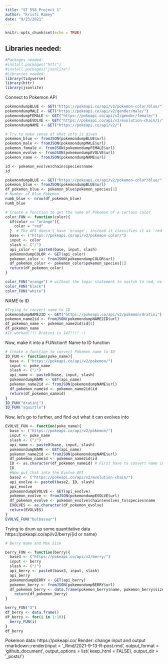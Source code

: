 ```yaml
---
title: "ST 558 Project 1"
author: "Kristi Ramey"
date: "9/23/2021"
---
```


```r
knitr::opts_chunk$set(echo = TRUE)
```
## Libraries needed:
```r

#Packages needed:
#install.packages("httr")
#install.packages("jsonlite")
#Libraries needed:
library(tidyverse)
library(httr)
library(jsonlite)
```
Connect to Pokemon API
```r
pokemondumpBLUE <- GET("https://pokeapi.co/api/v2/pokemon-color/blue/")
pokemondumpMALE <- GET("https://pokeapi.co/api/v2/gender/male/")
pokemondumpFEMALE <- GET("https://pokeapi.co/api/v2/gender/female/")
pokemondumpEVOLVE <- GET("https://pokeapi.co/api/v2/evolution-chain/1/")
pokemondumpNAME <- GET("https://pokeapi.co/api/v2/")

# Try to make sense of what info is given
pokemon_blue <- fromJSON(pokemondumpBLUE$url)
pokemon_male <- fromJSON(pokemondumpMALE$url)
pokemon_female <- fromJSON(pokemondumpFEMALE$url)
pokemon_evolve <- fromJSON(pokemondumpEVOLVE$url)
pokemon_name <- fromJSON(pokemondumpNAME$url)

id <- pokemon_evolve$chain$species$name
id

```
```r
pokemondumpBLUE <- GET("https://pokeapi.co/api/v2/pokemon-color/blue/")
pokemon_blue <- fromJSON(pokemondumpBLUE$url)
df_pokemon_blue <- pokemon_blue$pokemon_species[1]
# Number of Blue Pokemon
numb_blue <- nrow(df_pokemon_blue)
numb_blue
```
```r
# Create a function to get the name of Pokemon of a certain color
color_FUN <- function(color){  
  if(color == "orange"){
    color = "red"
  }  # The API doesn't have 'orange', instead it classifies it as 'red'
  base <- ("https://pokeapi.co/api/v2/pokemon-color/")
  input <- color 
  slash <- ("/")
  api_color <- paste0(base, input, slash)
  pokemondumpCOLOR <- GET(api_color)
  pokemon_color <- fromJSON(pokemondumpCOLOR$url)
  df_pokemon_color <- pokemon_color$pokemon_species[1]
  return(df_pokemon_color)
}

color_FUN("orange") # without the logic statement to switch to red, no workie
color_FUN("black")
color_FUN("white")
```

NAME to ID

```r
#Trying to convert name to ID
pokemondumpNAME2ID <- GET("https://pokeapi.co/api/v2/pokemon/dratini")
pokemon_name2id <- fromJSON(pokemondumpNAME2ID$url)
df_pokemon_name <- pokemon_name2id$id[1]
df_pokemon_name
#It worked!!!! Dratini is 147!!!! :)
```

Now, make it into a FUNction!!   Name to ID function

```r

# Create a function to convert Pokemon name to ID 
ID_FUN <- function(poke_name){  
  base <- ("https://pokeapi.co/api/v2/pokemon/")
  input <- poke_name
  slash <- ("/")
  api_name <- paste0(base, input, slash)
  pokemondumpNAME <- GET(api_name)
  pokemon_name2id <- fromJSON(pokemondumpNAME$url)
  df_pokemon_nameid <- pokemon_name2id$id
  return(df_pokemon_nameid)
}
ID_FUN("dratini")
ID_FUN("squirtle")
```
Now, let's go to further, and find out what it can evolves into
```r

EVOLVE_FUN <- function(poke_name){  
  base <- ("https://pokeapi.co/api/v2/pokemon/")
  input <- poke_name
  slash <- ("/")
  api_name <- paste0(base, input, slash)
  pokemondumpNAME <- GET(api_name)
  pokemon_name2id <- fromJSON(pokemondumpNAME$url)
  df_pokemon_nameid <- pokemon_name2id$id  
  ID <- as.character(df_pokemon_nameid) # First have to convert name into ID
  ID
  #Now put that into the Evolve API
  base2 <- ("https://pokeapi.co/api/v2/evolution-chain/")
  api_evolve <- paste0(base2, ID, slash)
  api_evolve
  pokemondumpEVOLVE <- GET(api_evolve)
  pokemon_evolve <- fromJSON(pokemondumpEVOLVE$url)
  df_pokemon_evolve <- pokemon_evolve$chain$evolves_to$species$name
  EVOLVES <- as.character(df_pokemon_evolve)
  return(EVOLVES)
}
EVOLVE_FUN("bulbasaur")
```

Trying to drum up some quantitative data
https://pokeapi.co/api/v2/berry/{id or name}

```r
# Berry Name and Max Size

berry_FUN <- function(berry){  
  base3 <- ("https://pokeapi.co/api/v2/berry/")
  input <- berry
  slash <- ("/")
  api_berry <- paste0(base3, input, slash)
  api_berry
  pokemondumpBERRY <- GET(api_berry)
  pokemon_berry <- fromJSON(pokemondumpBERRY$url)
  df_pokemon_berry <- data.frame(pokemon_berry$name, pokemon_berry$size, pokemon_berry$max_harvest)
    return(df_pokemon_berry)
}

berry_FUN("3")
df_berry <- data.frame()
df_berry <- for(i in 1:10){
  berry_FUN(i)
}
df_berry
```




Pokemon data: https://pokeapi.co/
Render:
change input and output
rmarkdown::render(input = '_Rmd/2021-9-13-R-post.rmd', output_format = 'github_document', output_options = list(  keep_html = FALSE), output_dir = '_posts/')